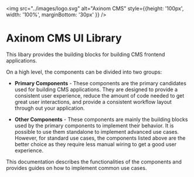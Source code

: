 
<Meta title="Docs/Intro" />

<img src="../images/logo.svg" alt="Axinom CMS" style={{height: '100px', width: '100%', marginBottom: '30px' }} />

# Axinom CMS UI Library

This libary provides the building blocks for building CMS frontend applications.

On a high level, the components can be divided into two groups:

* __Primary Components__ - These components are the primary candidates used for building CMS applications. 
  They are designed to provide a consistent user experience, reduce the amount of code needed to get great
  user interactions, and provide a consistent workflow layout through out your application.

* __Other Components__ - These components are mainly the building blocks used by the primary components 
  to implement their behavior. It is possible to use them standalone to implement advanced use cases. 
  However, for standard use cases, the components listed above are the better choice as they require 
  less manual wiring to get a good user experience.

This documentation describes the functionalities of the components and provides guides
on how to implement common use cases.
